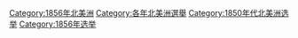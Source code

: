 [[Category:1856年北美洲|Category:1856年北美洲]]
[[Category:各年北美洲選舉|Category:各年北美洲選舉]]
[[Category:1850年代北美洲选举|Category:1850年代北美洲选举]]
[[Category:1856年选举|Category:1856年选举]]